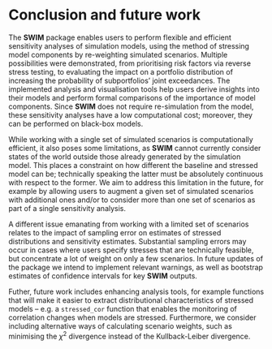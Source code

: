 # Conclusion and future work

The **SWIM** package enables users to perform flexible and efficient sensitivity analyses of simulation models, using the method of stressing model components by re-weighting simulated scenarios. Multiple possibilities were demonstrated, from prioritising risk factors via reverse stress testing, to evaluating the impact on a portfolio distribution of increasing the probability of subportfolios’ joint exceedances. The implemented analysis and visualisation tools help users derive insights into their models and perform formal comparisons of the importance of model components. Since **SWIM** does not require re-simulation from the model, these sensitivity analyses have a low computational cost; moreover, they can be performed on black-box models. 

While working with a single set of simulated scenarios is computationally efficient, it also poses some limitations, as **SWIM** cannot currently consider states of the world outside those already generated by the simulation model. This places a constraint on how different the baseline and stressed model can be; technically speaking the latter must be absolutely continuous with respect to the former. We aim to address this limitation in the future, for example by allowing users to augment a given set of simulated scenarios with additional ones and/or to consider more than one set of scenarios as part of a single sensitivity analysis. 

A different issue emanating from working with a limited set of scenarios relates to the impact of sampling error on estimates of stressed distributions and sensitivity estimates. Substantial sampling errors may occur in cases where users specify stresses that are technically feasible, but concentrate a lot of weight on only a few scenarios. In future updates of the package we intend to implement relevant warnings, as well as bootstrap estimates of  confidence intervals for key **SWIM** outputs. 

Futher, future work includes enhancing analysis tools, for example functions that will make it easier to extract distributional characteristics of stressed models -- e.g. a `stressed_cor` function that enables the monitoring of correlation changes when models are stressed. Furthermore, we consider including alternative ways of calculating scenario weights, such as minimising the $\chi^2$ divergence instead of the Kullback-Leiber divergence. 
